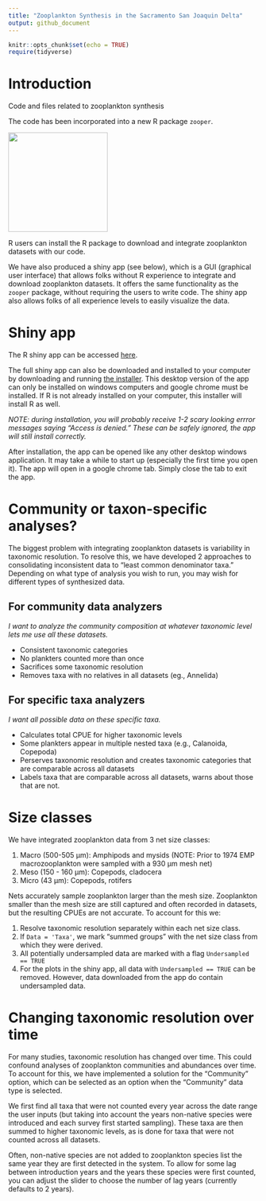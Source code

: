 ```yaml
---
title: "Zooplankton Synthesis in the Sacramento San Joaquin Delta"
output: github_document
---
```


```r
knitr::opts_chunk$set(echo = TRUE)
require(tidyverse)
```

# Introduction

Code and files related to zooplankton synthesis

The code has been incorporated into a new R package `zooper`. 

[<img src="Logo/zooperhex3.png" height="200" />](https://github.com/InteragencyEcologicalProgram/zooper)

R users can install the R package to download and integrate zooplankton datasets with our code. 

We have also produced a shiny app (see below), which is a GUI (graphical user interface) that allows folks without R experience to integrate and download zooplankton datasets. It offers the same functionality as the `zooper` package, without requiring the users to write code. The shiny app also allows folks of all experience levels to easily visualize the data.

# Shiny app

The R shiny app can be accessed [here](https://deltascience.shinyapps.io/ZoopSynth/).

The full shiny app can also be downloaded and installed to your computer by downloading and running [the installer](https://deltacouncil.box.com/s/3zjd9g0u0koamsmqoe2deyjmrcegwooz). This desktop version of the app can only be installed on windows computers and google chrome must be installed. If R is not already installed on your computer, this installer will install R as well. 

*NOTE: during installation, you will probably receive 1-2 scary looking errror messages saying "Access is denied." These can be safely ignored, the app will still install correctly.*

After installation, the app can be opened like any other desktop windows application. It may take a while to start up (especially the first time you open it). The app will open in a google chrome tab. Simply close the tab to exit the app.

# Community or taxon-specific analyses?

The biggest problem with integrating zooplankton datasets is variability in taxonomic resolution. To resolve this, we have developed 2 approaches to consolidating inconsistent data to "least common denominator taxa." Depending on what type of analysis you wish to run, you may wish for different types of synthesized data.

## For community data analyzers

*I want to analyze the community composition at whatever taxonomic level lets me use all these datasets.*

- Consistent taxonomic categories
- No plankters counted more than once
- Sacrifices some taxonomic resolution
- Removes taxa with no relatives in all datasets (eg., Annelida)

## For specific taxa analyzers

*I want all possible data on these specific taxa.*

- Calculates total CPUE for higher taxonomic levels
- Some plankters appear in multiple nested taxa (e.g., Calanoida, Copepoda)
- Perserves taxonomic resolution and creates taxonomic categories that are comparable across all datasets
- Labels taxa that are comparable across all datasets, warns about those that are not. 

# Size classes

We have integrated zooplankton data from 3 net size classes:

1. Macro (500-505 &mu;m): Amphipods and mysids (NOTE: Prior to 1974 EMP macrozooplankton were sampled with a 930 &mu;m mesh net)
2. Meso (150 - 160 &mu;m): Copepods, cladocera
3. Micro (43 &mu;m): Copepods, rotifers

Nets accurately sample zooplankton larger than the mesh size. Zooplankton smaller than the mesh size are still captured and often recorded in datasets, but the resulting CPUEs are not accurate. To account for this we: 

1. Resolve taxonomic resolution separately within each net size class.
2. If `Data = 'Taxa'`, we mark "summed groups" with the net size class from which they were derived.
3. All potentially undersampled data are marked with a flag `Undersampled == TRUE`
4. For the plots in the shiny app, all data with `Undersampled == TRUE` can be removed. However, data downloaded from the app do contain undersampled data. 

# Changing taxonomic resolution over time

For many studies, taxonomic resolution has changed over time. This could confound analyses of zooplankton communities and abundances over time. To account for this, we have implemented a solution for the "Community" option, which can be selected as an option when the "Community" data type is selected.

We first find all taxa that were not counted every year across the date range the user inputs (but taking into account the years non-native species were introduced and each survey first started sampling). These taxa are then summed to higher taxonomic levels, as is done for taxa that were not counted across all datasets. 

Often, non-native species are not added to zooplankton species list the same year they are first detected in the system. To allow for some lag between introduction years and the years these species were first counted, you can adjust the slider to choose the number of lag years (currently defaults to 2 years). 